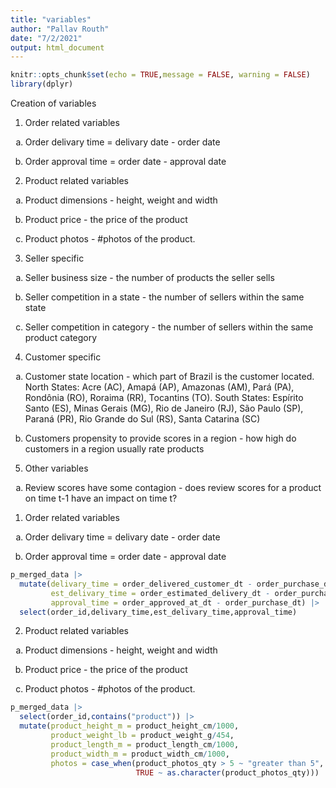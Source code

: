 ```yaml
---
title: "variables"
author: "Pallav Routh"
date: "7/2/2021"
output: html_document
---
```


```r
knitr::opts_chunk$set(echo = TRUE,message = FALSE, warning = FALSE)
library(dplyr)
```

Creation of variables

1. Order related variables

a. Order delivary time = delivary date - order date

b. Order approval time = order date - approval date

2. Product related variables

a. Product dimensions - height, weight and width

b. Product price - the price of the product

c. Product photos - #photos of the product. 

3. Seller specific

a. Seller business size - the number of products the seller sells

b. Seller competition in a state - the number of sellers within the same state

c. Seller competition in category - the number of sellers within the same product category

4. Customer specific

a. Customer state location - which part of Brazil is the customer located. 
North States: Acre (AC), Amapá (AP), Amazonas (AM), Pará (PA), Rondônia (RO), Roraima (RR), Tocantins (TO). South States: Espírito Santo (ES), Minas Gerais (MG), Rio de Janeiro (RJ), São Paulo (SP), Paraná (PR), Rio Grande do Sul (RS), Santa Catarina (SC)

b. Customers propensity to provide scores in a region - how high do customers in a region usually rate products

5. Other variables

a. Review scores have some contagion - does review scores for a product on time t-1 have an impact on time t?


1. Order related variables

a. Order delivary time = delivary date - order date

b. Order approval time = order date - approval date

```r
p_merged_data |> 
  mutate(delivary_time = order_delivered_customer_dt - order_purchase_dt,
         est_delivary_time = order_estimated_delivery_dt - order_purchase_dt,
         approval_time = order_approved_at_dt - order_purchase_dt) |> 
  select(order_id,delivary_time,est_delivary_time,approval_time)
```

2. Product related variables

a. Product dimensions - height, weight and width

b. Product price - the price of the product

c. Product photos - #photos of the product. 

```r
p_merged_data |> 
  select(order_id,contains("product")) |> 
  mutate(product_height_m = product_height_cm/1000,
         product_weight_lb = product_weight_g/454,
         product_length_m = product_length_cm/1000,
         product_width_m = product_width_cm/1000,
         photos = case_when(product_photos_qty > 5 ~ "greater than 5",
                            TRUE ~ as.character(product_photos_qty)))
```

